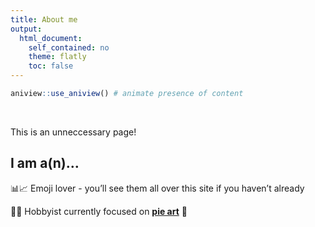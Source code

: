 ```yaml
---
title: About me
output:  
  html_document:  
    self_contained: no  
    theme: flatly
    toc: false
---
```


```r
aniview::use_aniview() # animate presence of content
```

<!-- for accessing the link icons --> 
<script src="https://kit.fontawesome.com/455169677b.js" crossorigin="anonymous"></script> 

<br>

::: {.aniview data-av-animation="fadeInUp"}

This is an unneccessary page!

## I am a(n)...

📊📈 Emoji lover - you'll see them all over this site if you haven't already

🧵🧩 Hobbyist currently focused on <b>[pie art](https://s-duong.github.io/art.html)</b> 🥧

::: 